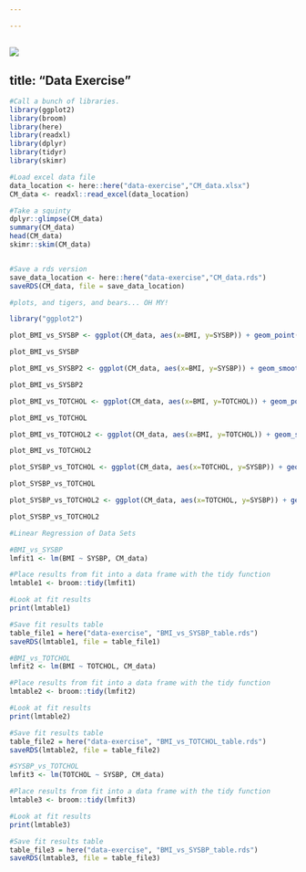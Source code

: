 ---

---

![](images/Green Frog Narrow.jpg)
---
title: "Data Exercise"
---

```{r}
#Call a bunch of libraries.
library(ggplot2) 
library(broom) 
library(here) 
library(readxl) 
library(dplyr) 
library(tidyr) 
library(skimr) 

#Load excel data file
data_location <- here::here("data-exercise","CM_data.xlsx")
CM_data <- readxl::read_excel(data_location)

#Take a squinty
dplyr::glimpse(CM_data)
summary(CM_data)
head(CM_data)
skimr::skim(CM_data)


#Save a rds version
save_data_location <- here::here("data-exercise","CM_data.rds")
saveRDS(CM_data, file = save_data_location)

```

```{r}
#plots, and tigers, and bears... OH MY!

library("ggplot2")

plot_BMI_vs_SYSBP <- ggplot(CM_data, aes(x=BMI, y=SYSBP)) + geom_point() + theme_classic() + labs(title = "Systolic Blood Pressure vs. BMI", x="BMI", y="Systolic Blood Pressure")

plot_BMI_vs_SYSBP

plot_BMI_vs_SYSBP2 <- ggplot(CM_data, aes(x=BMI, y=SYSBP)) + geom_smooth(method = "loess") + theme_classic() + labs(title = "Systolic Blood Pressure vs. BMI", x="BMI", y="Systolic Blood Pressure")

plot_BMI_vs_SYSBP2

plot_BMI_vs_TOTCHOL <- ggplot(CM_data, aes(x=BMI, y=TOTCHOL)) + geom_point() + theme_classic() + labs(title = "Total Cholesterol vs. BMI", x="BMI", y="Total Cholesterol")

plot_BMI_vs_TOTCHOL

plot_BMI_vs_TOTCHOL2 <- ggplot(CM_data, aes(x=BMI, y=TOTCHOL)) + geom_smooth(method = "loess") + theme_classic() + labs(title = "Total Cholesterol vs. BMI", x="BMI", y="Total Cholesterol")

plot_BMI_vs_TOTCHOL2

plot_SYSBP_vs_TOTCHOL <- ggplot(CM_data, aes(x=TOTCHOL, y=SYSBP)) + geom_point() + theme_classic() + labs(title = "Systolic Blood Pressure vs. Total Cholesterol", x="Total Cholesterol", y="Systolic Blood Pressure")

plot_SYSBP_vs_TOTCHOL

plot_SYSBP_vs_TOTCHOL2 <- ggplot(CM_data, aes(x=TOTCHOL, y=SYSBP)) + geom_smooth(method = "loess") + theme_classic() + labs(title = "Systolic Blood Pressure vs. Total Cholesterol", x="Total Cholesterol", y="Systolic Blood Pressure")

plot_SYSBP_vs_TOTCHOL2

```

```{r}
#Linear Regression of Data Sets

#BMI_vs_SYSBP
lmfit1 <- lm(BMI ~ SYSBP, CM_data)  

#Place results from fit into a data frame with the tidy function
lmtable1 <- broom::tidy(lmfit1)

#Look at fit results
print(lmtable1)

#Save fit results table  
table_file1 = here("data-exercise", "BMI_vs_SYSBP_table.rds")
saveRDS(lmtable1, file = table_file1)

#BMI_vs_TOTCHOL
lmfit2 <- lm(BMI ~ TOTCHOL, CM_data)  

#Place results from fit into a data frame with the tidy function
lmtable2 <- broom::tidy(lmfit2)

#Look at fit results
print(lmtable2)

#Save fit results table  
table_file2 = here("data-exercise", "BMI_vs_TOTCHOL_table.rds")
saveRDS(lmtable2, file = table_file2)

#SYSBP_vs_TOTCHOL
lmfit3 <- lm(TOTCHOL ~ SYSBP, CM_data)  

#Place results from fit into a data frame with the tidy function
lmtable3 <- broom::tidy(lmfit3)

#Look at fit results
print(lmtable3)

#Save fit results table  
table_file3 = here("data-exercise", "BMI_vs_SYSBP_table.rds")
saveRDS(lmtable3, file = table_file3)

```
